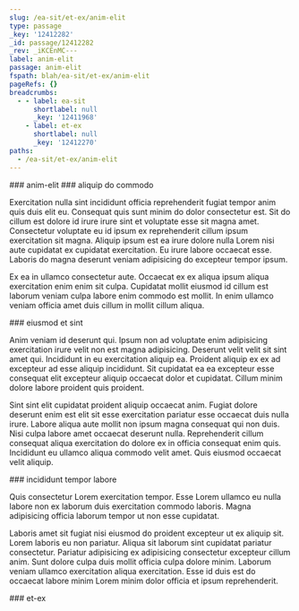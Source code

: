 ```yaml
---
slug: /ea-sit/et-ex/anim-elit
type: passage
_key: '12412282'
_id: passage/12412282
_rev: _iKCEnMC---
label: anim-elit
passage: anim-elit
fspath: blah/ea-sit/et-ex/anim-elit
pageRefs: {}
breadcrumbs:
  - - label: ea-sit
      shortlabel: null
      _key: '12411968'
    - label: et-ex
      shortlabel: null
      _key: '12412270'
paths:
  - /ea-sit/et-ex/anim-elit
---
```


<NuggetArea>
<Passage slug="/ea-sit/et-ex/anim-elit" type="passage" _key="12412282" _id="passage/12412282" _rev="_iKCEnMC---" label="anim-elit" passage="anim-elit" fspath="blah/ea-sit/et-ex/anim-elit" paths="/ea-sit/et-ex/anim-elit">
<NuggetBody>
### anim-elit

</NuggetBody>
<Breadcrumbs>
<Crumbs>
<Crumb _key="12411968" label="ea-sit" /><Crumb _key="12412270" label="et-ex" />
</Crumbs>
</Breadcrumbs>
</Passage>

<NuggetsInbound>
</NuggetsInbound>
<NuggetsOutbound>
<Nugget direction="outbound" type="nugget" _key="f093b81d-cbb2-43f2-80fb-bf5f3d61a2e3" _id="nugget/f093b81d-cbb2-43f2-80fb-bf5f3d61a2e3" _rev="_iKCEnMC--_" fspath="blah/ea-sit/et-ex/anim-elit/aliquip-do-commodo.md" label="aliquip do commodo" paths="/ea-sit/et-ex/anim-elit/aliquip-do-commodo" slug="/ea-sit/et-ex/anim-elit/aliquip-do-commodo">
<NuggetBody>
### aliquip do commodo

Exercitation nulla sint incididunt officia reprehenderit fugiat tempor anim quis duis elit eu. Consequat quis sunt minim do dolor consectetur est. Sit do cillum est dolore id irure irure sint et voluptate esse sit magna amet. Consectetur voluptate eu id ipsum ex reprehenderit cillum ipsum exercitation sit magna. Aliquip ipsum est ea irure dolore nulla Lorem nisi aute cupidatat ex cupidatat exercitation. Eu irure labore occaecat esse. Laboris do magna deserunt veniam adipisicing do excepteur tempor ipsum.

Ex ea in ullamco consectetur aute. Occaecat ex ex aliqua ipsum aliqua exercitation enim enim sit culpa. Cupidatat mollit eiusmod id cillum est laborum veniam culpa labore enim commodo est mollit. In enim ullamco veniam officia amet duis cillum in mollit cillum aliqua.

</NuggetBody>
</Nugget>

<Nugget direction="outbound" type="nugget" _key="1b58936e-b5ca-4cc6-a28e-6f27186d8bd2" _id="nugget/1b58936e-b5ca-4cc6-a28e-6f27186d8bd2" _rev="_iKCEnMC--A" fspath="blah/ea-sit/et-ex/anim-elit/eiusmod-et-sint.md" label="eiusmod et sint" paths="/ea-sit/et-ex/anim-elit/eiusmod-et-sint" slug="/ea-sit/et-ex/anim-elit/eiusmod-et-sint">
<NuggetBody>
### eiusmod et sint

Anim veniam id deserunt qui. Ipsum non ad voluptate enim adipisicing exercitation irure velit non est magna adipisicing. Deserunt velit velit sit sint amet qui. Incididunt in eu exercitation aliquip ea. Proident aliquip ex ex ad excepteur ad esse aliquip incididunt. Sit cupidatat ea ea excepteur esse consequat elit excepteur aliquip occaecat dolor et cupidatat. Cillum minim dolore labore proident quis proident.

Sint sint elit cupidatat proident aliquip occaecat anim. Fugiat dolore deserunt enim est elit sit esse exercitation pariatur esse occaecat duis nulla irure. Labore aliqua aute mollit non ipsum magna consequat qui non duis. Nisi culpa labore amet occaecat deserunt nulla. Reprehenderit cillum consequat aliqua exercitation do dolore ex in officia consequat enim quis. Incididunt eu ullamco aliqua commodo velit amet. Quis eiusmod occaecat velit aliquip.

</NuggetBody>
</Nugget>

<Nugget direction="outbound" type="nugget" _key="dceddf20-99c2-4973-85d5-62ff7314753c" _id="nugget/dceddf20-99c2-4973-85d5-62ff7314753c" _rev="_iKCEnMG---" fspath="blah/ea-sit/et-ex/anim-elit/incididunt-tempor-labore.md" label="incididunt tempor labore" paths="/ea-sit/et-ex/anim-elit/incididunt-tempor-labore" slug="/ea-sit/et-ex/anim-elit/incididunt-tempor-labore">
<NuggetBody>
### incididunt tempor labore

Quis consectetur Lorem exercitation tempor. Esse Lorem ullamco eu nulla labore non ex laborum duis exercitation commodo laboris. Magna adipisicing officia laborum tempor ut non esse cupidatat.

Laboris amet sit fugiat nisi eiusmod do proident excepteur ut ex aliquip sit. Lorem laboris eu non pariatur. Aliqua sit laborum sint cupidatat pariatur consectetur. Pariatur adipisicing ex adipisicing consectetur excepteur cillum anim. Sunt dolore culpa duis mollit officia culpa dolore minim. Laborum veniam ullamco exercitation aliqua exercitation. Esse id duis est do occaecat labore minim Lorem minim dolor officia et ipsum reprehenderit.

</NuggetBody>
</Nugget>

</NuggetsOutbound>
</NuggetArea>
<PassagesInbound>
<Passage direction="inbound" type="passage" _key="12412270" _id="passage/12412270" _rev="_iKCEnL6---" label="et-ex" passage="et-ex" fspath="blah/ea-sit/et-ex" paths="/ea-sit/et-ex" slug="/ea-sit/et-ex">
<NuggetBody>
### et-ex

</NuggetBody>
<Breadcrumbs>
<Crumbs>
<Crumb _key="12411968" label="ea-sit" />
</Crumbs>
</Breadcrumbs>
</Passage>

</PassagesInbound>
<PassagesOutbound>
</PassagesOutbound>